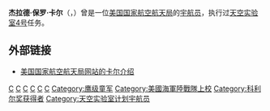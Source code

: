 {{宇航员信息框
| 姓名                  =杰拉德·保罗·卡尔
| 照片                  =Gerald P. Carr 2.jpg
| 标题                  =美国国家航空航天局宇航员
| 国籍                  ={{flagicon|USA}} [[美国|美国]]
| 状态                  =已退役
| 出生日期          =1932年8月22日
| 出生地点          ={{flagicon|USA}} [[科罗拉多州|科罗拉多州]]，[[丹佛|丹佛]]
| 去世日期          = {{death date and age|2020|8|26|1932|8|22}}
| 去世地点          = {{flagicon|USA}} [[紐約州|紐約州]]，[[奧爾巴尼|奧爾巴尼]]
| 之前职业          =[[工程师|工程师]]
| 军阶                  =[[上校|上校]]（[[美国海军陆战队|美国海军陆战队]]）
| 选择                  =[[第五组宇航员|第五组宇航员]]
| 太空时间          =84天1小时15分钟
| 任务                  =[[天空实验室4号|天空实验室4号]]
| 任务徽章          =[[File:Skylab4-Patch.png|30px]]
|}}
'''杰拉德·保罗·卡尔'''（{{lang|en|'''Gerald Paul Carr'''}}，{{bd|1932年|8月22日|catIdx=C|2020年|8月26日}}）曾是一位[[美国国家航空航天局|美国国家航空航天局]]的[[宇航员|宇航员]]，执行过[[天空实验室4号|天空实验室4号]]任务。

==外部链接==
*{{En icon}}[https://web.archive.org/web/20160504175920/http://www.jsc.nasa.gov/Bios/htmlbios/carr-gp.html 美国国家航空航天局网站的卡尔介绍]

{{第五组宇航员}}
{{宇航员小作品}}

[[Category:阿波罗计划宇航员|C]]
[[Category:杰出鹰级童军奖得主|C]]
[[Category:阿波罗计划|C]]
[[Category:第五组宇航员|C]]
[[Category:南加州大學校友|C]]
[[Category:普林斯頓大學校友|C]]
[[Category:鹰级童军|Category:鹰级童军]]
[[Category:美國海軍陸戰隊上校|Category:美國海軍陸戰隊上校]]
[[Category:科利尔奖获得者|Category:科利尔奖获得者]]
[[Category:天空实验室计划宇航员|Category:天空实验室计划宇航员]]